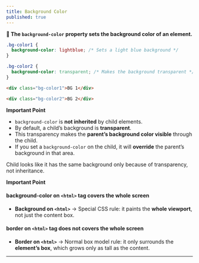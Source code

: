 ```yaml
---
title: Background Color
published: true
---
```


**🎨 The `background-color` property sets the background color of an element.**


```css
.bg-color1 {
  background-color: lightblue; /* Sets a light blue background */
}

.bg-color2 {
  background-color: transparent; /* Makes the background transparent */
}
```


```html
<div class="bg-color1">BG 1</div>

<div class="bg-color2">BG 2</div>
```

**Important Point** 


* `background-color` is **not inherited** by child elements.
* By default, a child’s background is **transparent**.
* This transparency makes the **parent’s background color visible** through the child.
* If you set a `background-color` on the child, it will **override** the parent’s background in that area.

Child looks like it has the same background only because of transparency, not inheritance.

**Important Point**

#### background-color on `<html>` tag covers the whole screen

* **Background on `<html>`** → Special CSS rule: it paints the **whole viewport**, not just the content box.

#### border on `<html>` tag does not covers the whole screen

* **Border on `<html>`** → Normal box model rule: it only surrounds the **element’s box**, which grows only as tall as the content.


---
